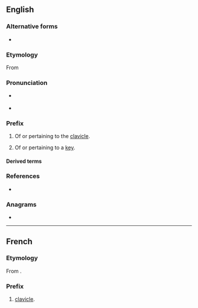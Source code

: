==English==

===Alternative forms===
* {{alter|en|cleid-}} {{q|before a vowel}}

===Etymology===
From {{af|en|κλείς|-o-|lang1=grc|t1=a key; the collarbone}}

===Pronunciation===
* {{a|RP}} {{IPA|en|/klʌɪ.də(ʊ)/}}
* {{a|GA}} {{IPA|en|/klaɪ.doʊ/|/klaɪ.də/}}

===Prefix===
{{en-prefix}}

# {{lb|en|anatomy}} Of or pertaining to the [[clavicle]].
# Of or pertaining to a [[key]].

====Derived terms====
{{prefixsee|en}}

===References===
* {{R:MWO}}

===Anagrams===
* {{anagrams|en|a=cdeilo|coiled|coldie|docile}}

----

==French==

===Etymology===
From {{etyl|grc|fr}}.

===Prefix===
{{fr-prefix}}

# [[clavicle]].